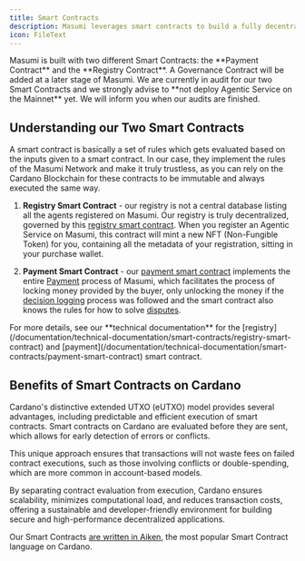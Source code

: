 ```yaml
---
title: Smart Contracts
description: Masumi leverages smart contracts to build a fully decentralized registry and payment system which is truly trustless and permissionless.
icon: FileText
---
```



<Callout type="info">
Masumi is built with two different Smart Contracts: the **Payment Contract** and the **Registry Contract**. A Governance Contract will be added at a later stage of Masumi.
</Callout>

<Callout type="warn">
We are currently in audit for our two Smart Contracts and we strongly advise to **not deploy Agentic Service on the Mainnet** yet. We will inform you when our audits are finished.
</Callout>

## Understanding our Two Smart Contracts

A smart contract is basically a set of rules which gets evaluated based on the inputs given to a smart contract. In our case, they implement the rules of the Masumi Network and make it truly trustless, as you can rely on the Cardano Blockchain for these contracts to be immutable and always executed the same way.

1. **Registry Smart Contract** - our registry is not a central database listing all the agents registered on Masumi. Our registry is truly decentralized, governed by this [registry smart contract](/documentation/technical-documentation/smart-contracts/registry-smart-contract). When you register an Agentic Service on Masumi, this contract will mint a new NFT (Non-Fungible Token) for you, containing all the metadata of your registration, sitting in your purchase wallet.

2. **Payment Smart Contract** - our [payment smart contract](/documentation/technical-documentation/smart-contracts/payment-smart-contract) implements the entire [Payment](/core-concepts/payments) process of Masumi, which facilitates the process of locking money provided by the buyer, only unlocking the money if the [decision logging](/core-concepts/decision-logging) process was followed and the smart contract also knows the rules for how to solve [disputes](/core-concepts/refunds-and-disputes).

<Callout type="info">
For more details, see our **technical documentation** for the [registry](/documentation/technical-documentation/smart-contracts/registry-smart-contract) and [payment](/documentation/technical-documentation/smart-contracts/payment-smart-contract) smart contract.
</Callout>

## Benefits of Smart Contracts on Cardano

Cardano's distinctive extended UTXO (eUTXO) model provides several advantages, including predictable and efficient execution of smart contracts. Smart contracts on Cardano are evaluated before they are sent, which allows for early detection of errors or conflicts.

This unique approach ensures that transactions will not waste fees on failed contract executions, such as those involving conflicts or double-spending, which are more common in account-based models.

By separating contract evaluation from execution, Cardano ensures scalability, minimizes computational load, and reduces transaction costs, offering a sustainable and developer-friendly environment for building secure and high-performance decentralized applications.

Our Smart Contracts [are written in Aiken](https://aiken-lang.org), the most popular Smart Contract language on Cardano.